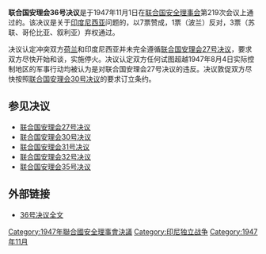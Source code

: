 {{Infobox UN resolution
|number = 36
|organ = SC
|date = 11月1日
|year = 1947年
|meeting = 219
|code = S/597
|document = 
|for = 7
|abstention = 3
|against = 1
|subject = 印度尼西亚问题
|result = 通过 
|image = 
|caption = 
}}
'''联合国安理会36号决议'''是于1947年11月1日在[[联合国安全理事会|联合国安全理事会]]第219次会议上通过的。该决议是关于[[印度尼西亚|印度尼西亚]]问题的，以7票赞成，1票（波兰）反对，3票（苏联、哥伦比亚、叙利亚）弃权通过。

决议认定冲突双方[[荷兰|荷兰]]和印度尼西亚并未完全遵循[[联合国安理会27号决议|联合国安理会27号决议]]，要求双方尽快开始和谈，实施停火。决议认定双方任何试图超越1947年8月4日实际控制地区的军事行动均被认为是对联合国安理会27号决议的违反。决议敦促双方尽快按照[[联合国安理会30号决议|联合国安理会30号决议]]的要求订立条约。

==参见决议==
*[[联合国安理会27号决议|联合国安理会27号决议]]
*[[联合国安理会30号决议|联合国安理会30号决议]]
*[[联合国安理会31号决议|联合国安理会31号决议]]
*[[联合国安理会32号决议|联合国安理会32号决议]]
*[[联合国安理会35号决议|联合国安理会35号决议]]

==外部链接==
*[http://daccessdds.un.org/doc/RESOLUTION/GEN/NR0/042/54/IMG/NR004254.pdf?OpenElement 36号决议全文]{{dead link|date=2018年4月 |bot=InternetArchiveBot |fix-attempted=yes }}
{{UN-stub}}
{{UNSCR 1947}}
[[Category:1947年聯合國安全理事會決議|Category:1947年聯合國安全理事會決議]]
[[Category:印尼独立战争|Category:印尼独立战争]]
[[Category:1947年11月|Category:1947年11月]]
